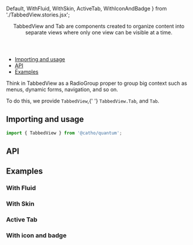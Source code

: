 


  Default,
  WithFluid,
  WithSkin,
  ActiveTab,
  WithIconAndBadge
} from './TabbedView.stories.jsx';

<Meta title="TabbedView" component={TabbedView} />

<Header title="TabbedView">
  TabbedView and Tab are components created to organize content into
      separate views where only one view can be visible at a time.
</Header>


- [Importing and usage](#importing)
- [API](#api)
- [Examples](#examples)



<p>Think in TabbedView as a RadioGroup proper to group big context such
    as menus, dynamic forms, navigation, and so on.</p>
    <p>To do this, we provide <code>TabbedView</code>,{' '}
        <code>TabbedView.Tab</code>, and <code>Tab</code>.
          </p>


## <a id="importing"></a>Importing and usage

```js
import { TabbedView } from '@catho/quantum';
```

<Canvas>
  <Story story={Default} />
</Canvas>

## <a id="api"></a>API

<ArgsTable of={TabbedView} />

## <a id="examples"></a>Examples

### With Fluid

<Canvas>
  <Story story={WithFluid} />
</Canvas>

### With Skin

<Canvas>
  <Story story={WithSkin} />
</Canvas>

### Active Tab

<Canvas>
  <Story story={ActiveTab} />
</Canvas>

### With icon and badge

<Canvas>
  <Story story={WithIconAndBadge} />
</Canvas>



